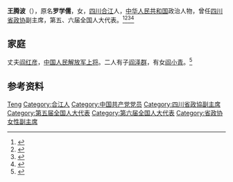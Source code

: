 '''王腾波'''（{{bd|1920年或1921年||1998年|10月6日}}），原名'''罗学儒'''，女，[[四川|四川]][[合江|合江]]人，[[中华人民共和国|中华人民共和国]]政治人物，曾任[[四川省政协|四川省政协]]副主席，第五、六届全国人大代表。<ref>{{cite book|title=中囯人名大辞典·当代人物卷|author=廖盖隆等编|year=1990|publisher=上海辞书出版社|location=上海|page=}}</ref><ref>{{Cite book|title=华夏妇女名人词典|author=周行健主编|publisher=华夏出版社|year=1988|isbn=|location=北京|pages=}}</ref><ref>{{Cite book|title=古今中外女名人辞典|author=中国妇女管理干部学院编|publisher=中国广播电视出版社|year=1989|isbn=|location=北京|pages=}}</ref><ref>{{Cite book|title=中华人民共和国职官志|author=何虎生, 李耀东, 向常福主编|publisher=中国社会出版社|year=2003|isbn=9787800883934|location=北京|pages=}}</ref>

== 家庭 ==
丈夫[[阎红彦|阎红彦]]，[[中国人民解放军上将|中国人民解放军上将]]。二人有子[[阎泽群|阎泽群]]，有女[[阎小青|阎小青]]。<ref>{{cite web|author=蒲德生|title=开国上将与夫人|url=http://club.china.com/data/thread/1011/2710/98/11/9_1.html|publisher=中华网|location=北京|date=2010-03-24|deadurl=yes|archiveurl=https://web.archive.org/web/20150222125258/http://club.china.com/data/thread/1011/2710/98/11/9_1.html|archivedate=2015-02-22}}</ref>

== 参考资料 ==
{{reflist}}

{{中国人物小作品}}
{{中华全国民主妇女联合会第二届执行委员会}}

{{Authority control}}
{{DEFAULTSORT:Wang王}}
[[Category:王姓|Teng]]
[[Category:合江人|Category:合江人]]
[[Category:中国共产党党员|Category:中国共产党党员]]
[[Category:四川省政協副主席|Category:四川省政協副主席]]
[[Category:第五届全国人大代表|Category:第五届全国人大代表]]
[[Category:第六届全国人大代表|Category:第六届全国人大代表]]
[[Category:省政协女性副主席|Category:省政协女性副主席]]